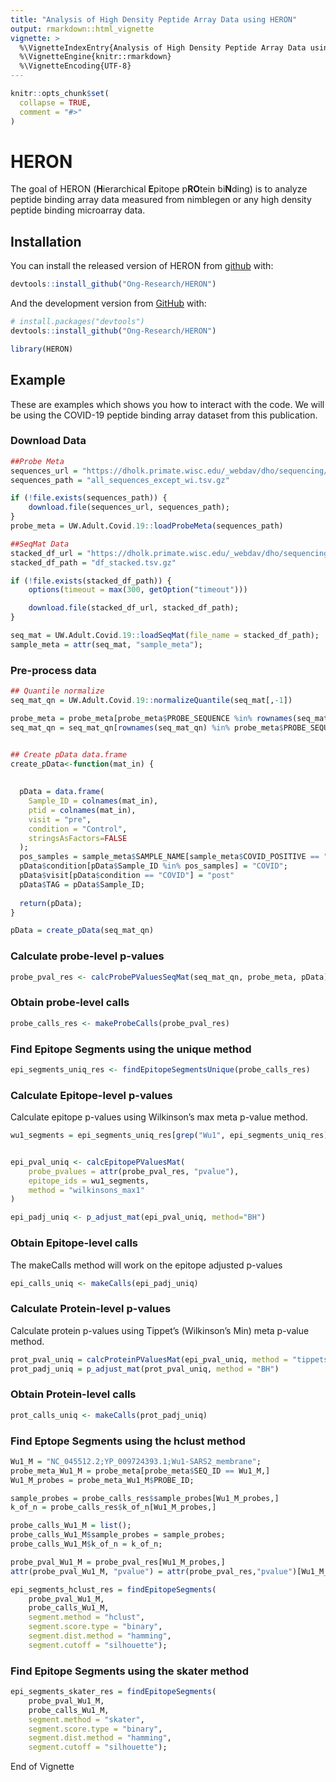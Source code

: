 ```yaml
---
title: "Analysis of High Density Peptide Array Data using HERON"
output: rmarkdown::html_vignette
vignette: >
  %\VignetteIndexEntry{Analysis of High Density Peptide Array Data using HERON}
  %\VignetteEngine{knitr::rmarkdown}
  %\VignetteEncoding{UTF-8}
---
```


```r
knitr::opts_chunk$set(
  collapse = TRUE,
  comment = "#>"
)
```

# HERON

<!-- badges: start -->
<!-- badges: end -->

The goal of HERON (**H**ierarchical **E**pitope p**RO**tein bi**N**ding) is to
analyze peptide binding array data measured from nimblegen or any high density
peptide binding microarray data.

## Installation

You can install the released version of HERON from 
[github](https://github.com/Ong-Research/HERON) with:

``` r
devtools::install_github("Ong-Research/HERON")
```

And the development version from 
[GitHub](https://github.com/Ong-Research/HERON) with:

``` r
# install.packages("devtools")
devtools::install_github("Ong-Research/HERON")
```


```r
library(HERON)
```

## Example

These are examples which shows you how to interact with the code.  We will be
using the COVID-19 peptide binding array dataset from <TODO> this publication.


### Download Data

```r

##Probe Meta
sequences_url = "https://dholk.primate.wisc.edu/_webdav/dho/sequencing/Polypeptide%20Microarrays/public/COVID_19/%40files/all_sequences_except_wi.tsv.gz?contentDisposition=attachment"
sequences_path = "all_sequences_except_wi.tsv.gz"

if (!file.exists(sequences_path)) {
    download.file(sequences_url, sequences_path);
}
probe_meta = UW.Adult.Covid.19::loadProbeMeta(sequences_path)

##SeqMat Data
stacked_df_url = "https://dholk.primate.wisc.edu/_webdav/dho/sequencing/Polypeptide%20Microarrays/public/COVID_19/%40files/aggregated_data/df_stacked.tsv.gz?contentDisposition=attachment"
stacked_df_path = "df_stacked.tsv.gz"

if (!file.exists(stacked_df_path)) {
    options(timeout = max(300, getOption("timeout")))

    download.file(stacked_df_url, stacked_df_path);
}

seq_mat = UW.Adult.Covid.19::loadSeqMat(file_name = stacked_df_path);
sample_meta = attr(seq_mat, "sample_meta");

```

### Pre-process data

```r


## Quantile normalize
seq_mat_qn = UW.Adult.Covid.19::normalizeQuantile(seq_mat[,-1])

probe_meta = probe_meta[probe_meta$PROBE_SEQUENCE %in% rownames(seq_mat_qn),]
seq_mat_qn = seq_mat_qn[rownames(seq_mat_qn) %in% probe_meta$PROBE_SEQUENCE,]


## Create pData data.frame
create_pData<-function(mat_in) {
  
  
  pData = data.frame(
    Sample_ID = colnames(mat_in),
    ptid = colnames(mat_in),
    visit = "pre",
    condition = "Control",
    stringsAsFactors=FALSE
  );
  pos_samples = sample_meta$SAMPLE_NAME[sample_meta$COVID_POSITIVE == "YES"]
  pData$condition[pData$Sample_ID %in% pos_samples] = "COVID";
  pData$visit[pData$condition == "COVID"] = "post"
  pData$TAG = pData$Sample_ID;
  
  return(pData);
}

pData = create_pData(seq_mat_qn)
```

### Calculate probe-level p-values

```r

probe_pval_res <- calcProbePValuesSeqMat(seq_mat_qn, probe_meta, pData)

```

### Obtain probe-level calls

```r
probe_calls_res <- makeProbeCalls(probe_pval_res)
```



### Find Epitope Segments using the unique method

```r
epi_segments_uniq_res <- findEpitopeSegmentsUnique(probe_calls_res)
```

### Calculate Epitope-level p-values


Calculate epitope p-values using Wilkinson's max meta p-value method. 
```r
wu1_segments = epi_segments_uniq_res[grep("Wu1", epi_segments_uniq_res)]


epi_pval_uniq <- calcEpitopePValuesMat(
    probe_pvalues = attr(probe_pval_res, "pvalue"), 
    epitope_ids = wu1_segments, 
    method = "wilkinsons_max1"
)

epi_padj_uniq <- p_adjust_mat(epi_pval_uniq, method="BH")
```

### Obtain Epitope-level calls

The makeCalls method will work on the epitope adjusted p-values 

```r
epi_calls_uniq <- makeCalls(epi_padj_uniq)
```

### Calculate Protein-level p-values

Calculate protein p-values using Tippet's (Wilkinson's Min) meta p-value method.

```r
prot_pval_uniq = calcProteinPValuesMat(epi_pval_uniq, method = "tippets");
prot_padj_uniq = p_adjust_mat(prot_pval_uniq, method = "BH")
```

### Obtain Protein-level calls

```r
prot_calls_uniq <- makeCalls(prot_padj_uniq)
```

### Find Eptope Segments using the hclust method

```r
Wu1_M = "NC_045512.2;YP_009724393.1;Wu1-SARS2_membrane";
probe_meta_Wu1_M = probe_meta[probe_meta$SEQ_ID == Wu1_M,]
Wu1_M_probes = probe_meta_Wu1_M$PROBE_ID;

sample_probes = probe_calls_res$sample_probes[Wu1_M_probes,]
k_of_n = probe_calls_res$k_of_n[Wu1_M_probes,]

probe_calls_Wu1_M = list();
probe_calls_Wu1_M$sample_probes = sample_probes;
probe_calls_Wu1_M$k_of_n = k_of_n;

probe_pval_Wu1_M = probe_pval_res[Wu1_M_probes,]
attr(probe_pval_Wu1_M, "pvalue") = attr(probe_pval_res,"pvalue")[Wu1_M_probes,]
```



```r
epi_segments_hclust_res = findEpitopeSegments(
    probe_pval_Wu1_M, 
    probe_calls_Wu1_M,
    segment.method = "hclust",
    segment.score.type = "binary",
    segment.dist.method = "hamming",
    segment.cutoff = "silhouette");
```





### Find Epitope Segments using the skater method

```r
epi_segments_skater_res = findEpitopeSegments(
    probe_pval_Wu1_M, 
    probe_calls_Wu1_M,
    segment.method = "skater",
    segment.score.type = "binary",
    segment.dist.method = "hamming",
    segment.cutoff = "silhouette");
```

End of Vignette




